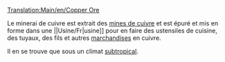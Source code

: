 [[Translation:Main/en/Copper Ore]]{{en/-}}
{{fr/Cargaison|nom=Minerai de cuivre
|image=Copperoremine.png
|produit=[[Main/fr/Mine de cuivre|Mine de cuivre]]
|accepté=[[Main/fr/Usine|Usine]]
}}

Le minerai de cuivre est extrait des [[Main/fr/Mine de cuivre|mines de cuivre]] et est épuré et mis en forme dans une ||Usine/Fr|usine]] pour en faire des ustensiles de cuisine, des tuyaux, des fils et autres [[Main/fr/Marchandises|marchandises]] en cuivre.

Il en se trouve que sous un climat [[Main/en/Climat/Fr#Subtropical|subtropical]].